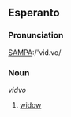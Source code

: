 ==Esperanto==
===Pronunciation===
[[Pronunciation guide|SAMPA]]:/'vid.vo/

===Noun===
''vidvo''
#[[widow]]